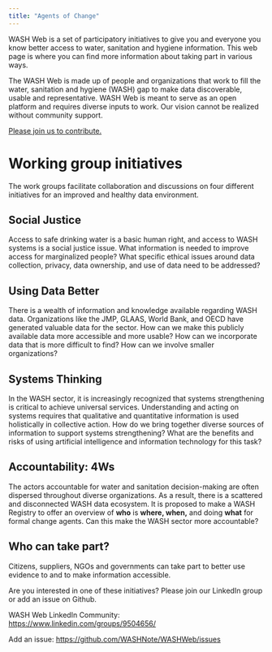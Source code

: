 ```yaml
---
title: "Agents of Change"
---
```


WASH Web is a set of participatory initiatives to give you and everyone you know better access to water, sanitation and hygiene information. This web page is where you can find more information about taking part in various ways.

The WASH Web is made up of people and organizations that work to fill the water, sanitation and hygiene (WASH) gap to make data discoverable, usable and representative. WASH Web is meant to serve as an open platform and requires diverse inputs to work. Our vision cannot be realized without community support.

[Please join us to contribute.](#join)

# Working group initiatives

The work groups facilitate collaboration and discussions on four different initiatives for an improved and healthy data environment.

## Social Justice

Access to safe drinking water is a basic human right, and access to WASH systems is a social justice issue. What information is needed to improve access for marginalized people? What specific ethical issues around data collection, privacy, data ownership, and use of data need to be addressed?

## Using Data Better

There is a wealth of information and knowledge available regarding WASH data. Organizations like the JMP, GLAAS, World Bank, and OECD have generated valuable data for the sector. How can we make this publicly available data more accessible and more usable? How can we incorporate data that is more difficult to find? How can we involve smaller organizations?

## Systems Thinking

In the WASH sector, it is increasingly recognized that systems strengthening is critical to achieve universal services. Understanding and acting on systems requires that qualitative and quantitative information is used holistically in collective action. How do we bring together diverse sources of information to support systems strengthening? What are the benefits and risks of using artificial intelligence and information technology for this task?

## Accountability: 4Ws

The actors accountable for water and sanitation decision-making are often dispersed throughout diverse organizations. As a result, there is a scattered and disconnected WASH data ecosystem. It is proposed to make a WASH Registry to offer an overview of **who** is **where, when,** and doing **what** for formal change agents. Can this make the WASH sector more accountable?

## Who can take part? {#join}

Citizens, suppliers, NGOs and governments can take part to better use evidence to and to make information accessible.

Are you interested in one of these initiatives? Please join our LinkedIn group or add an issue on Github.

WASH Web LinkedIn Community: <https://www.linkedin.com/groups/9504656/>

Add an issue: <https://github.com/WASHNote/WASHWeb/issues>
